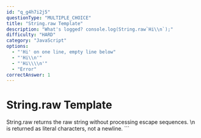 ```yaml
---
id: "q_g4h7i2j5"
questionType: "MULTIPLE_CHOICE"
title: "String.raw Template"
description: "What's logged? console.log(String.raw`Hi\\n`);"
difficulty: "HARD"
category: "JavaScript"
options:
  - "'Hi' on one line, empty line below"
  - "'Hi\\n'"
  - "'Hi\\\\n'"
  - "Error"
correctAnswer: 1
---
```


# String.raw Template

String.raw returns the raw string without processing escape sequences. \\n is returned as literal characters, not a newline.
\`\`\`
